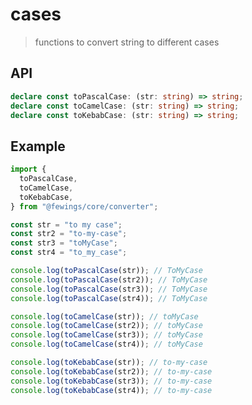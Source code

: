 # cases

> functions to convert string to different cases

## API

```ts
declare const toPascalCase: (str: string) => string;
declare const toCamelCase: (str: string) => string;
declare const toKebabCase: (str: string) => string;
```

## Example

```ts
import {
  toPascalCase,
  toCamelCase,
  toKebabCase,
} from "@fewings/core/converter";

const str = "to my case";
const str2 = "to-my-case";
const str3 = "toMyCase";
const str4 = "to_my_case";

console.log(toPascalCase(str)); // ToMyCase
console.log(toPascalCase(str2)); // ToMyCase
console.log(toPascalCase(str3)); // ToMyCase
console.log(toPascalCase(str4)); // ToMyCase

console.log(toCamelCase(str)); // toMyCase
console.log(toCamelCase(str2)); // toMyCase
console.log(toCamelCase(str3)); // toMyCase
console.log(toCamelCase(str4)); // toMyCase

console.log(toKebabCase(str)); // to-my-case
console.log(toKebabCase(str2)); // to-my-case
console.log(toKebabCase(str3)); // to-my-case
console.log(toKebabCase(str4)); // to-my-case
```
